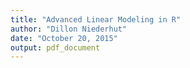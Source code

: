```yaml
---
title: "Advanced Linear Modeling in R"
author: "Dillon Niederhut"
date: "October 20, 2015"
output: pdf_document
---
```



